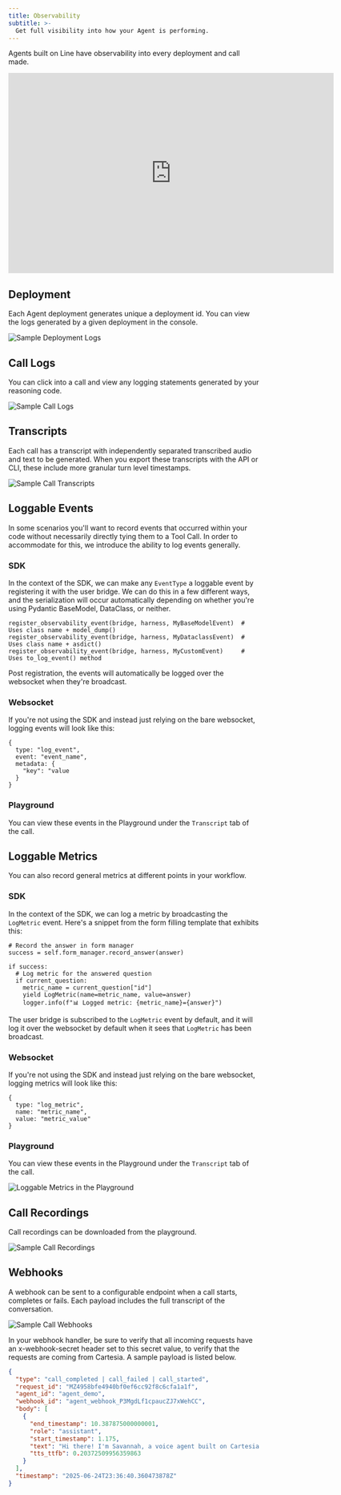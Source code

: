 ```yaml
---
title: Observability
subtitle: >-
  Get full visibility into how your Agent is performing.
---
```


Agents built on Line have observability into every deployment and call made.

<iframe
  width="650"
  height="400"
  src="https://www.youtube.com/embed/LNQXi4C4JUk?si=BtuCc2fwCjHdInzi"
  title="YouTube video player"
  frameborder="0"
  allow="accelerometer; autoplay; clipboard-write; encrypted-media; gyroscope; picture-in-picture; web-share"
  referrerpolicy="strict-origin-when-cross-origin"
  allowfullscreen
></iframe>

## Deployment

Each Agent deployment generates unique a deployment id. You can view the logs generated by a given deployment in the console.

<Frame>
  <img
    src="/assets/images/agents/deployment_logs.png"
    alt="Sample Deployment Logs"
  />
</Frame>

## Call Logs

You can click into a call and view any logging statements generated by your reasoning code.

<Frame>
  <img src="/assets/images/agents/call-logs.png" alt="Sample Call Logs" />
</Frame>

## Transcripts

Each call has a transcript with independently separated transcribed audio and text to be generated. When you export these
transcripts with the API or CLI, these include more granular turn level timestamps.

<Frame>
  <img
    src="/assets/images/agents/call-transcripts.png"
    alt="Sample Call Transcripts"
  />
</Frame>

## Loggable Events

In some scenarios you'll want to record events that occurred within your code without necessarily directly tying them to a Tool Call.
In order to accommodate for this, we introduce the ability to log events generally.

### SDK

In the context of the SDK, we can make any `EventType` a loggable event by registering it with the user bridge.
We can do this in a few different ways, and the serialization will occur automatically depending on whether you're
using Pydantic BaseModel, DataClass, or neither.

```
register_observability_event(bridge, harness, MyBaseModelEvent)  # Uses class name + model_dump()
register_observability_event(bridge, harness, MyDataclassEvent)  # Uses class name + asdict()
register_observability_event(bridge, harness, MyCustomEvent)     # Uses to_log_event() method
```

Post registration, the events will automatically be logged over the websocket when they're broadcast.

### Websocket

If you're not using the SDK and instead just relying on the bare websocket, logging events will look like this:

```
{
  type: "log_event",
  event: "event_name",
  metadata: {
    "key": "value
  }
}
```

### Playground

You can view these events in the Playground under the `Transcript` tab of the call.

## Loggable Metrics

You can also record general metrics at different points in your workflow.

### SDK

In the context of the SDK, we can log a metric by broadcasting the `LogMetric` event.
Here's a snippet from the form filling template that exhibits this:

```
# Record the answer in form manager
success = self.form_manager.record_answer(answer)

if success:
  # Log metric for the answered question
  if current_question:
    metric_name = current_question["id"]
    yield LogMetric(name=metric_name, value=answer)
    logger.info(f"📊 Logged metric: {metric_name}={answer}")
```

The user bridge is subscribed to the `LogMetric` event by default, and it will
log it over the websocket by default when it sees that `LogMetric` has been broadcast.

### Websocket

If you're not using the SDK and instead just relying on the bare websocket, logging metrics will look like this:

```
{
  type: "log_metric",
  name: "metric_name",
  value: "metric_value"
}
```

### Playground

You can view these events in the Playground under the `Transcript` tab of the call.

<Frame>
  <img
    src="/assets/images/agents/playground-loggable-metrics.png"
    alt="Loggable Metrics in the Playground"
  />
</Frame>

## Call Recordings

Call recordings can be downloaded from the playground.

<Frame>
  <img
    src="/assets/images/agents/call-recordings.png"
    alt="Sample Call Recordings"
  />
</Frame>

## Webhooks

A webhook can be sent to a configurable endpoint when a call starts, completes or fails. Each payload includes the full
transcript of the conversation.

<Frame>
  <img src="/assets/images/agents/webhooks.png" alt="Sample Call Webhooks" />
</Frame>

In your webhook handler, be sure to verify that all incoming requests have an x-webhook-secret header set to this secret
value, to verify that the requests are coming from Cartesia. A sample payload is listed below.

```json
{
  "type": "call_completed | call_failed | call_started",
  "request_id": "MZ4958bfe4940bf0ef6cc92f8c6cfa1a1f",
  "agent_id": "agent_demo",
  "webhook_id": "agent_webhook_P3MgdLf1cpaucZJ7xWehCC",
  "body": [
    {
      "end_timestamp": 10.387875000000001,
      "role": "assistant",
      "start_timestamp": 1.175,
      "text": "Hi there! I'm Savannah, a voice agent built on Cartesia's new Voice Agents platform. Who do I have the pleasure of speaking with today?",
      "tts_ttfb": 0.20372509956359863
    }
  ],
  "timestamp": "2025-06-24T23:36:40.360473878Z"
}
```
